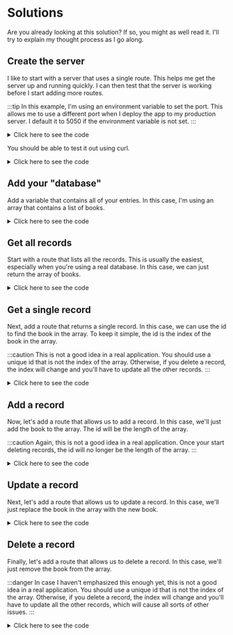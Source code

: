 # Solutions

Are you already looking at this solution? If so, you might as well read it. I'll try to explain my thought process as I go along.

## Create the server

I like to start with a server that uses a single route. This helps me get the server up and running quickly. I can then test that the server is working before I start adding more routes.

:::tip
In this example, I'm using an environment variable to set the port. This allows me to use a different port when I deploy the app to my production server. I default it to 5050 if the environment variable is not set.
:::

<details>
<summary>Click here to see the code</summary>
<div>

```js
import express from "express";
import cors from "cors";

const port = process.env.PORT || 5050;
const app = express();
app.use(cors());

app.get("/", (req, res) => {
  const serverStatus = {
    status: "running",
    port: port,
    timestamp: new Date().getTime(),
    message: "Welcome to my book API"
  };
  res.json(serverStatus).status(200);
});

app.listen(port, () => console.log(`Server running on port ${port}`));
```


</div>
</details>

You should be able to test it out using curl.

<details>
<summary>Click here to see the code</summary>
<div>

```bash
curl http://localhost:5050
```

</div>
</details>

## Add your "database"

Add a variable that contains all of your entries. In this case, I'm using an array that contains a list of books.

<details>
<summary>Click here to see the code</summary>
<div>

```js
const books = [
  {
    id: 0,
    title: "The Alchemist",
    author: "Paulo Coelho",
    description: "A book about following your dreams",
    pages: 163,
    currentPage: 163,
    read: true
  },
  {
    id: 1,
    title: "The Prophet",
    author: "Kahlil Gibran",
    description: "A story about a prophet",
    pages: 107,
    currentPage: 23,
    read: false
  },
  {
    id: 2,
    title: "Thus Spoke Zarathustra",
    author: "Friedrich Nietzsche",
    description: "This book is about the fictitious travels and speeches of Zarathustra.",
    pages: 352,
    currentPage: 52,
    read: false
  }
];
```

</div>
</details>

## Get all records

Start with a route that lists all the records. This is usually the easiest, especially when you're using a real database. In this case, we can just return the array of books.

<details>
<summary>Click here to see the code</summary>
<div>

```js
app.get("/books", (req, res) => {
  res.json(books).status(200);
});
```

</div>
</details>

## Get a single record

Next, add a route that returns a single record. In this case, we can use the id to find the book in the array. To keep it simple, the id is the index of the book in the array.

:::caution
This is not a good idea in a real application. You should use a unique id that is not the index of the array. Otherwise, if you delete a record, the index will change and you'll have to update all the other records.
:::

<details>
<summary>Click here to see the code</summary>
<div>

```js
app.get("/books/:id", (req, res) => {
  const book = books[parseInt(req.params.id)];
  res.json(book).status(200);
});
```

</div>
</details>

## Add a record

Now, let's add a route that allows us to add a record. In this case, we'll just add the book to the array. The id will be the length of the array.

:::caution
Again, this is not a good idea in a real application. Once your start deleting records, the id will no longer be the length of the array.
:::

<details>
<summary>Click here to see the code</summary>
<div>

```js
app.post("/books", (req, res) => {
  let book = req.body;
  books.id = books.length;
  books.push(book);
  res.json(book).status(201);
});
```

</div>
</details>

## Update a record

Next, let's add a route that allows us to update a record. In this case, we'll just replace the book in the array with the new book.

<details>
<summary>Click here to see the code</summary>
<div>

```js
app.put("/books/:id", (req, res) => {
  let book = req.body;
  books[parseInt(req.params.id)] = book;
  res.json(book).status(200);
});
```

</div>
</details>

## Delete a record

Finally, let's add a route that allows us to delete a record. In this case, we'll just remove the book from the array.

:::danger
In case I haven't emphasized this enough yet, this is not a good idea in a real application. You should use a unique id that is not the index of the array. Otherwise, if you delete a record, the index will change and you'll have to update all the other records, which will cause all sorts of other issues.
:::

<details>
<summary>Click here to see the code</summary>
<div>

```js
app.delete("/books/:id", (req, res) => {
  books.splice(parseInt(req.params.id), 1);
  res.status(204).send();
});
```

</div>
</details>
